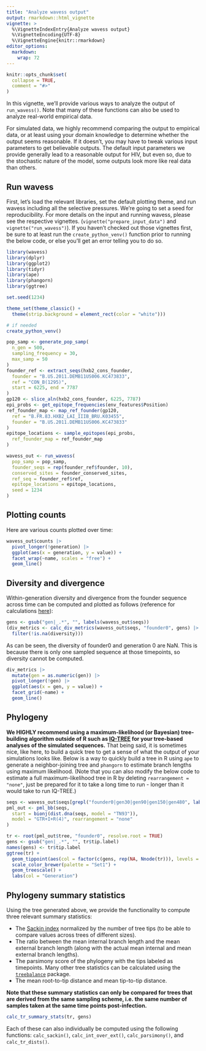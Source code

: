 ```yaml
---
title: "Analyze wavess output"
output: rmarkdown::html_vignette
vignette: >
  %\VignetteIndexEntry{Analyze wavess output}
  %\VignetteEncoding{UTF-8}
  %\VignetteEngine{knitr::rmarkdown}
editor_options: 
  markdown: 
    wrap: 72
---
```


```r
knitr::opts_chunk$set(
  collapse = TRUE,
  comment = "#>"
)
```

In this vignette, we'll provide various ways to analyze the output of
`run_wavess()`. Note that many of these functions can also be used to
analyze real-world empirical data.

For simulated data, we highly recommend comparing the output to
empirical data, or at least using your domain knowledge to determine
whether the output seems reasonable. If it doesn't, you may have to
tweak various input parameters to get believable outputs. The default
input parameters we provide generally lead to a reasonable output for
HIV, but even so, due to the stochastic nature of the model, some
outputs look more like real data than others.

## Run wavess

First, let's load the relevant libraries, set the default plotting
theme, and run wavess including all the selective pressures. We're going
to set a seed for reproducibility. For more details on the input and
running wavess, please see the respective vignettes.
(`vignette("prepare_input_data")` and `vignette("run_wavess")`). If you
haven't checked out those vignettes first, be sure to at least run the
`create_python_venv()` function prior to running the below code, or else
you'll get an error telling you to do so.

```r
library(wavess)
library(dplyr)
library(ggplot2)
library(tidyr)
library(ape)
library(phangorn)
library(ggtree)

set.seed(1234)

theme_set(theme_classic() +
  theme(strip.background = element_rect(color = "white")))

# if needed
create_python_venv()

pop_samp <- generate_pop_samp(
  n_gen = 500,
  sampling_frequency = 30,
  max_samp = 50
)
founder_ref <- extract_seqs(hxb2_cons_founder,
  founder = "B.US.2011.DEMB11US006.KC473833",
  ref = "CON_B(1295)",
  start = 6225, end = 7787
)
gp120 <- slice_aln(hxb2_cons_founder, 6225, 7787)
epi_probs <- get_epitope_frequencies(env_features$Position)
ref_founder_map <- map_ref_founder(gp120,
  ref = "B.FR.83.HXB2_LAI_IIIB_BRU.K03455",
  founder = "B.US.2011.DEMB11US006.KC473833"
)
epitope_locations <- sample_epitopes(epi_probs,
  ref_founder_map = ref_founder_map
)

wavess_out <- run_wavess(
  pop_samp = pop_samp,
  founder_seqs = rep(founder_ref$founder, 10),
  conserved_sites = founder_conserved_sites,
  ref_seq = founder_ref$ref,
  epitope_locations = epitope_locations,
  seed = 1234
)
```

## Plotting counts

Here are various counts plotted over time:

```r
wavess_out$counts |>
  pivot_longer(!generation) |>
  ggplot(aes(x = generation, y = value)) +
  facet_wrap(~name, scales = "free") +
  geom_line()
```

## Diversity and divergence

Within-generation diversity and divergence from the founder sequence
across time can be computed and plotted as follows (reference for
calculations
[here](https://journals.plos.org/ploscompbiol/article?id=10.1371/journal.pcbi.1004625)):

```r
gens <- gsub("gen|_.*", "", labels(wavess_out$seqs))
(div_metrics <- calc_div_metrics(wavess_out$seqs, "founder0", gens) |>
  filter(!is.na(diversity)))
```

As can be seen, the diversity of founder0 and generation 0 are NaN. This
is because there is only one sampled sequence at those timepoints, so
diversity cannot be computed.

```r
div_metrics |>
  mutate(gen = as.numeric(gen)) |>
  pivot_longer(!gen) |>
  ggplot(aes(x = gen, y = value)) +
  facet_grid(~name) +
  geom_line()
```

## Phylogeny

**We HIGHLY recommend using a maximum-likelihood (or Bayesian)
tree-building algorithm outside of R such as
[IQ-TREE](http://www.iqtree.org/) for your tree-based analyses of the
simulated sequences.** That being said, it is sometimes nice, like here,
to build a quick tree to get a sense of what the output of your
simulations looks like. Below is a way to quickly build a tree in R
using `ape` to generate a neighbor-joining tree and `phangorn` to
estimate branch lengths using maximum likelihood. (Note that you can
also modify the below code to estimate a full maximum-likelihood tree in
R by deleting `rearrangement = "none"`, just be prepared for it to take
a long time to run - longer than it would take to run IQ-TREE.)

```r
seqs <- wavess_out$seqs[grepl("founder0|gen30|gen90|gen150|gen480", labels(wavess_out$seqs)), ]
pml_out <- pml_bb(seqs,
  start = bionj(dist.dna(seqs, model = "TN93")),
  model = "GTR+I+R(4)", rearrangement = "none"
)

tr <- root(pml_out$tree, "founder0", resolve.root = TRUE)
gens <- gsub("gen|_.*", "", tr$tip.label)
names(gens) <- tr$tip.label
ggtree(tr) +
  geom_tippoint(aes(col = factor(c(gens, rep(NA, Nnode(tr))), levels = c("founder0", sort(unique(as.numeric(gens))))))) +
  scale_color_brewer(palette = "Set1") +
  geom_treescale() +
  labs(col = "Generation")
```

## Phylogeny summary statistics

Using the tree generated above, we provide the functionality to compute
three relevant summary statistics:

-   The [Sackin index](https://treebalance.wordpress.com/sackin-index/)
    normalized by the number of tree tips (to be able to compare values
    across trees of different sizes).
-   The ratio between the mean internal branch length and the mean
    external branch length (along with the actual mean internal and mean
    external branch lengths).
-   The parsimony score of the phylogeny with the tips labeled as
    timepoints. Many other tree statistics can be calculated using the
    [`treebalance`](https://treebalance.wordpress.com/) package.
-   The mean root-to-tip distance and mean tip-to-tip distance.

**Note that these summary statistics can only be compared for trees that
are derived from the same sampling scheme, i.e. the same number of
samples taken at the same time points post-infection.**

```r
calc_tr_summary_stats(tr, gens)
```

Each of these can also individually be computed using the following
functions: `calc_sackin()`, `calc_int_over_ext()`, `calc_parsimony()`,
and `calc_tr_dists()`.

